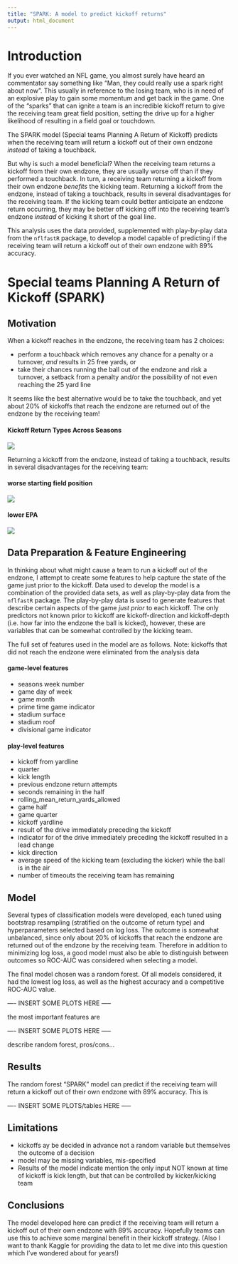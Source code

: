 ```yaml
---
title: "SPARK: A model to predict kickoff returns"
output: html_document
---
```


# Introduction

If you ever watched an NFL game, you almost surely have heard an commentator say something like "Man, they could really use a spark right about now". This usually in reference to the losing team, who is in need of an explosive play to gain some momentum and get back in the game. One of the "sparks" that can ignite a team is an incredible kickoff return to give the receiving team great field position, setting the drive up for a higher likelihood of resulting in a field goal or touchdown.

The SPARK model (Special teams Planning A Return of Kickoff) predicts when the receiving team will return a kickoff out of their own endzone *instead* of taking a touchback. 

But why is such a model beneficial? When the receiving team returns a kickoff from their own endzone, they are usually worse off than if they performed a touchback. In turn, a receiving team returning a kickoff from their own endzone *benefits* the kicking team. Returning a kickoff from the endzone, instead of taking a touchback, results in several disadvantages for the receiving team. If the kicking team could better anticipate an endzone return occurring, they may be better off kicking off into the receiving team's endzone *instead* of kicking it short of the goal line.

This analysis uses the data provided, supplemented with play-by-play data from the `nflfastR` package, to develop a model capable of predicting if the receiving team will return a kickoff out of their own endzone with 89% accuracy.

# Special teams Planning A Return of Kickoff (SPARK)

## Motivation

When a kickoff reaches in the endzone, the receiving team has 2 choices: 

 * perform a touchback which removes any chance for a penalty or a turnover, *and* results in 25 free yards, or
 * take their chances running the ball out of the endzone and risk a turnover, a setback from a penalty and/or the possibility of not even reaching the 25 yard line
 
It seems like the best alternative would be to take the touchback, and yet about 20% of kickoffs that reach the endzone are returned out of the endzone by the receiving team! 

#### Kickoff Return Types Across Seasons
![](https://raw.githubusercontent.com/brndngrhm/big-data-bowl/main/img/kickoff_bar.svg?token=ADFAP2OOJJVHQLQVKQ66GJLBZT3NA)

Returning a kickoff from the endzone, instead of taking a touchback, results in several disadvantages for the receiving team:

#### worse starting field position
![](https://raw.githubusercontent.com/brndngrhm/big-data-bowl/main/img/yardline.svg?token=ADFAP2OVSQKXUGIL7CPTW3LBZT3UK)

#### lower EPA
![](https://raw.githubusercontent.com/brndngrhm/big-data-bowl/main/img/epa.svg?token=ADFAP2MDXE6WFLXAPIKPUBDBZT3VI)

## Data Preparation & Feature Engineering

In thinking about what might cause a team to run a kickoff out of the endzone, I attempt to create some features to help capture the state of the game just prior to the kickoff. Data used to develop the model is a combination of the provided data sets, as well as play-by-play data from the `nflfastR` package. The play-by-play data is used to generate features that describe certain aspects of the game *just prior* to each kickoff. The only predictors not known prior to kickoff are kickoff-direction and kickoff-depth (i.e. how far into the endzone the ball is kicked), however, these are variables that can be somewhat controlled by the kicking team.

The full set of features used in the model are as follows. Note: kickoffs that did not reach the endzone were eliminated from the analysis data

#### game-level features

 * seasons week number
 * game day of week
 * game month
 * prime time game indicator
 * stadium surface
 * stadium roof
 * divisional game indicator
 
#### play-level features

 * kickoff from yardline
 * quarter
 * kick length
 * previous endzone return attempts
 * seconds remaining in the half
 * rolling_mean_return_yards_allowed
 * game half
 * game quarter
 * kickoff yardline
 * result of the drive immediately preceding the kickoff
 * indicator for of the drive immediately preceding the kickoff resulted in a lead change
 * kick direction
 * average speed of the kicking team (excluding the kicker) while the ball is in the air
 * number of timeouts the receiving team has remaining
 
## Model

Several types of classification models were developed, each tuned using bootstrap resampling (stratified on the outcome of return type) and hyperparameters selected based on log loss. The outcome is somewhat unbalanced, since only about 20% of kickoffs that reach the endzone are returned out of the endzone by the receiving team. Therefore in addition to minimizing log loss, a good model must also be able to distinguish between outcomes so ROC-AUC was considered when selecting a model.

The final model chosen was a random forest. Of all models considered, it had the lowest log loss, as well as the highest accuracy and a competitive ROC-AUC value.

---- INSERT SOME PLOTS HERE -----

the most important features are

---- INSERT SOME PLOTS HERE -----

describe random forest, pros/cons...


## Results

The random forest "SPARK" model can predict if the receiving team will return a kickoff out of their own endzone with 89% accuracy. This is 

---- INSERT SOME PLOTS/tables HERE -----

## Limitations

 - kickoffs ay be decided in advance not a random variable but themselves the outcome of a decision
 - model may be missing variables, mis-specified
 - Results of the model indicate mention the only input NOT known at time of kickoff is kick length, but that can be controlled by kicker/kicking team

## Conclusions

The model developed here can predict if the receiving team will return a kickoff out of their own endzone with 89% accuracy. Hopefully teams can use this to achieve some marginal benefit in their kickoff strategy. (Also I want to thank Kaggle for providing the data to let me dive into this question which I've wondered about for years!) 